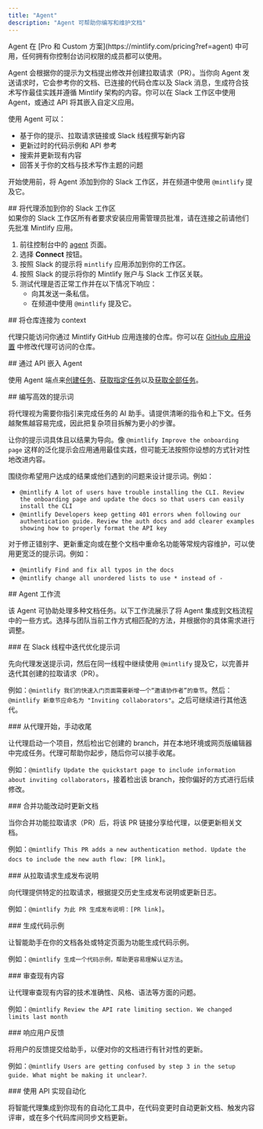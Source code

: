 ```yaml
---
title: "Agent"
description: "Agent 可帮助你编写和维护文档"
---
```


<Info>
  Agent 在 [Pro 和 Custom 方案](https://mintlify.com/pricing?ref=agent) 中可用，任何拥有你控制台访问权限的成员都可以使用。
</Info>

Agent 会根据你的提示为文档提出修改并创建拉取请求（PR）。当你向 Agent 发送请求时，它会参考你的文档、已连接的代码仓库以及 Slack 消息，生成符合技术写作最佳实践并遵循 Mintlify 架构的内容。你可以在 Slack 工作区中使用 Agent，或通过 API 将其嵌入自定义应用。

使用 Agent 可以：

* 基于你的提示、拉取请求链接或 Slack 线程撰写新内容
* 更新过时的代码示例和 API 参考
* 搜索并更新现有内容
* 回答关于你的文档与技术写作主题的问题

开始使用前，将 Agent 添加到你的 Slack 工作区，并在频道中使用 `@mintlify` 提及它。

<div id="add-the-agent-to-your-slack-workspace">
  ## 将代理添加到你的 Slack 工作区
</div>

<Note>
  如果你的 Slack 工作区所有者要求安装应用需管理员批准，请在连接之前请他们先批准 Mintlify 应用。
</Note>

1. 前往控制台中的 [agent](https://dashboard.mintlify.com/products/agent) 页面。
2. 选择 **Connect** 按钮。
3. 按照 Slack 的提示将 `mintlify` 应用添加到你的工作区。
4. 按照 Slack 的提示将你的 Mintlify 账户与 Slack 工作区关联。
5. 测试代理是否正常工作并在以下情况下响应：
   * 向其发送一条私信。
   * 在频道中使用 `@mintlify` 提及它。

<div id="connect-repositories-as-context">
  ## 将仓库连接为 context
</div>

代理只能访问你通过 Mintlify GitHub 应用连接的仓库。你可以在 [GitHub 应用设置](https://github.com/apps/mintlify/installations/new) 中修改代理可访问的仓库。

<div id="embed-the-agent-via-api">
  ## 通过 API 嵌入 Agent
</div>

使用 Agent 端点来[创建任务](/zh/api-reference/agent/create-agent-job)、[获取指定任务](/zh/api-reference/agent/get-agent-job)以及[获取全部任务](/zh/api-reference/agent/get-all-jobs)。

<div id="write-effective-prompts">
  ## 编写高效的提示词
</div>

将代理视为需要你指引来完成任务的 AI 助手。请提供清晰的指令和上下文。任务越聚焦越容易完成，因此把复杂项目拆解为更小的步骤。

让你的提示词具体且以结果为导向。像 `@mintlify Improve the onboarding page` 这样的泛化提示会应用通用最佳实践，但可能无法按照你设想的方式针对性地改进内容。

围绕你希望用户达成的结果或他们遇到的问题来设计提示词。例如：

* `@mintlify A lot of users have trouble installing the CLI. Review the onboarding page and update the docs so that users can easily install the CLI`
* `@mintlify Developers keep getting 401 errors when following our authentication guide. Review the auth docs and add clearer examples showing how to properly format the API key`

对于修正错别字、更新重定向或在整个文档中重命名功能等常规内容维护，可以使用更宽泛的提示词。例如：

* `@mintlify Find and fix all typos in the docs`
* `@mintlify change all unordered lists to use * instead of -`

<div id="agent-workflows">
  ## Agent 工作流
</div>

该 Agent 可协助处理多种文档任务。以下工作流展示了将 Agent 集成到文档流程中的一些方式。选择与团队当前工作方式相匹配的方法，并根据你的具体需求进行调整。

<div id="iterate-on-a-prompt-in-a-slack-thread">
  ### 在 Slack 线程中迭代优化提示词
</div>

先向代理发送提示词，然后在同一线程中继续使用 `@mintlify` 提及它，以完善并迭代其创建的拉取请求（PR）。

例如：`@mintlify 我们的快速入门页面需要新增一个“邀请协作者”的章节`。然后：`@mintlify 新章节应命名为 "Inviting collaborators"`。之后可继续进行其他迭代。

<div id="start-with-the-agent-finish-manually">
  ### 从代理开始，手动收尾
</div>

让代理启动一个项目，然后检出它创建的 branch，并在本地环境或网页版编辑器中完成任务。代理可帮助你起步，随后你可以接手收尾。

例如：`@mintlify Update the quickstart page to include information about inviting collaborators`，接着检出该 branch，按你偏好的方式进行后续修改。

<div id="update-docs-when-merging-feature-changes">
  ### 合并功能改动时更新文档
</div>

当你合并功能拉取请求（PR）后，将该 PR 链接分享给代理，以便更新相关文档。

例如：`@mintlify This PR adds a new authentication method. Update the docs to include the new auth flow: [PR link]`。

<div id="generate-release-notes-from-a-pull-request">
  ### 从拉取请求生成发布说明
</div>

向代理提供特定的拉取请求，根据提交历史生成发布说明或更新日志。

例如：`@mintlify 为此 PR 生成发布说明：[PR link]`。

<div id="generate-code-examples">
  ### 生成代码示例
</div>

让智能助手在你的文档各处或特定页面为功能生成代码示例。

例如：`@mintlify 生成一个代码示例，帮助更容易理解认证方法`。

<div id="review-existing-content">
  ### 审查现有内容
</div>

让代理审查现有内容的技术准确性、风格、语法等方面的问题。

例如：`@mintlify Review the API rate limiting section. We changed limits last month`

<div id="respond-to-user-feedback">
  ### 响应用户反馈
</div>

将用户的反馈提交给助手，以便对你的文档进行有针对性的更新。

例如：`@mintlify Users are getting confused by step 3 in the setup guide. What might be making it unclear?`.

<div id="automate-with-the-api">
  ### 使用 API 实现自动化
</div>

将智能代理集成到你现有的自动化工具中，在代码变更时自动更新文档、触发内容评审，或在多个代码库间同步文档更新。